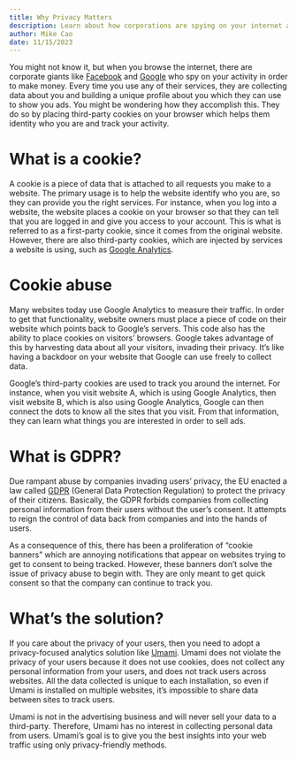 ```yaml
---
title: Why Privacy Matters
description: Learn about how corporations are spying on your internet activity.
author: Mike Cao
date: 11/15/2023
---
```


You might not know it, but when you browse the internet, there are corporate giants like
[Facebook](https://www.cnbc.com/2022/12/23/facebook-parent-meta-agrees-to-pay-725-million-to-settle-privacy-lawsuit-prompted-by-cambridge-analytica-scandal.html)
and [Google](https://www.reuters.com/article/us-alphabet-google-privacy-lawsuit/google-faces-5-billion-lawsuit-in-u-s-for-tracking-private-internet-use-idUSKBN23933H) who spy on your activity in order to make money.
Every time you use any of their services, they are collecting data about you and building a unique profile about you which they can use to show you ads.
You might be wondering how they accomplish this. They do so by placing third-party cookies on your browser which helps them identity who you are and track your activity.

# What is a cookie?

A cookie is a piece of data that is attached to all requests you make to a website. The primary usage is to help the website identify who you are,
so they can provide you the right services. For instance, when you log into a website, the website places a cookie on your browser so that they can tell
that you are logged in and give you access to your account. This is what is referred to as a first-party cookie, since it comes from the original website.
However, there are also third-party cookies, which are injected by services a website is using, such as [Google Analytics](https://www.reuters.com/technology/french-watchdog-says-google-analytics-poses-data-privacy-risks-2022-02-10/).

# Cookie abuse

Many websites today use Google Analytics to measure their traffic. In order to get that functionality, website owners must place a piece of code on their
website which points back to Google’s servers. This code also has the ability to place cookies on visitors’ browsers. Google takes advantage of this by
harvesting data about all your visitors, invading their privacy. It’s like having a backdoor on your website that Google can use freely to collect data.

Google’s third-party cookies are used to track you around the internet. For instance, when you visit website A, which is using Google Analytics, then visit
website B, which is also using Google Analytics, Google can then connect the dots to know all the sites that you visit. From that information, they can learn
what things you are interested in order to sell ads.

# What is GDPR?

Due rampant abuse by companies invading users’ privacy, the EU enacted a law called [GDPR](https://gdpr-info.eu/) (General Data Protection Regulation) to protect the privacy of
their citizens. Basically, the GDPR forbids companies from collecting personal information from their users without the user’s consent. It attempts to reign the
control of data back from companies and into the hands of users.

As a consequence of this, there has been a proliferation of “cookie banners” which are annoying notifications that appear on websites trying to get to
consent to being tracked. However, these banners don’t solve the issue of privacy abuse to begin with. They are only meant to get quick consent so
that the company can continue to track you.

# What’s the solution?

If you care about the privacy of your users, then you need to adopt a privacy-focused analytics solution like [Umami](https://cloud.umami.is?ref=umami-blog&title=why-privacy-matters). Umami does not violate the privacy of your users because it does not use cookies, does
not collect any personal information from your users, and does not track users across websites. All the data collected is unique to each installation,
so even if Umami is installed on multiple websites, it’s impossible to share data between sites to track users.

Umami is not in the advertising business and will never sell your data to a third-party. Therefore, Umami has no interest in collecting personal data
from users. Umami’s goal is to give you the best insights into your web traffic using only privacy-friendly methods.
